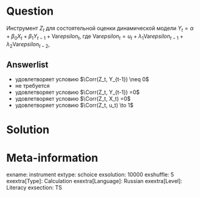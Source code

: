 Question
========

Инструмент $Z_t$ для состоятельной оценки динамической модели $Y_{t} =\alpha +\beta_0 X_t + \beta_1 Y_{t-1} + \mathrm{Var}epsilon_t$,
где $\mathrm{Var}epsilon_t = u_t + \lambda_1 \mathrm{Var}epsilon_{t-1} + \lambda_2 \mathrm{Var}epsilon_{t-2}$,


Answerlist
----------
* удовлетворяет условию $\Corr(Z_t, Y_{t-1}) \neq 0$
* не требуется
* удовлетворяет условию $\Corr(Z_t, Y_{t-1}) =0$
* удовлетворяет условию $\Corr(Z_t, X_t) =0$
* удовлетворяет условию $\Corr(Z_t, u_t) \to 1$


Solution
========


Meta-information
================
exname: instrument
extype: schoice
exsolution: 10000
exshuffle: 5
exextra[Type]: Calculation
exextra[Language]: Russian
exextra[Level]: Literacy
exsection: TS
